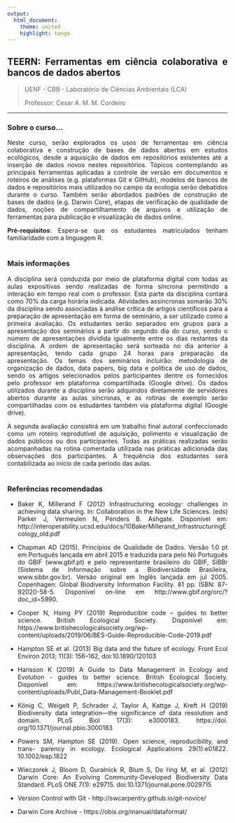 ```yaml
---
output: 
  html_document:
    theme: united
    highlight: tango
---
```

<style>
body {
text-align: justify}
</style>


## TEERN: Ferramentas em ciência colaborativa e bancos de dados abertos

> UENF - CBB - Laboratório de Ciências Ambientais (LCA)
>
> Professor: Cesar A. M. M. Cordeiro

------------------------------------------------------------------------

### Sobre o curso...

Neste curso, serão explorados os usos de ferramentas em ciência colaborativa e construção de bases de dados abertos em estudos ecológicos, desde a aquisição de dados em repositórios existentes até a inserção de dados novos nestes repositórios. Tópicos contemplando as principais ferramentas aplicadas a controle de versão em documentos e roteiros de análises (e.g. plataformas Git e GitHub), modelos de bancos de dados e repositórios mais utilizados no campo da ecologia serão debatidos durante o curso. Também serão abordados padrões de construção de bases de dados (e.g. Darwin Core), etapas de verificação de qualidade de dados, noções de compartilhamento de arquivos e utilização de ferramentas para publicação e visualização de dados online.

**Pré-requisitos**: Espera-se que os estudantes matriculados tenham familiaridade com a linguagem R.
<br><br>


### Mais informações

A disciplina será conduzida por meio de plataforma digital com todas as aulas expositivas sendo realizadas de forma síncrona permitindo a interação em tempo real com o professor. Esta parte da disciplina contará como 70% da carga horária indicada. Atividades assíncronas somarão 30% da disciplina sendo associadas à análise crítica de artigos científicos para a preparação de apresentação em forma de seminário, a ser utilizado como a primeira avaliação. Os estudantes serão separados em grupos para a apresentação dos seminários a partir do segundo dia do curso, sendo o número de apresentações dividida igualmente entre os dias restantes da disciplina. A ordem de apresentação será sorteada no dia anterior à apresentação, tendo cada grupo 24 horas para preparação da apresentação. Os temas dos seminários incluirão: metodologia de organização de dados, data papers, big data e política de uso de dados, sendo os artigos selecionados pelos participantes dentre os fornecidos pelo professor em plataforma compartilhada (Google drive). Os dados utilizados durante a disciplina serão adquiridos diretamente de servidores abertos durante as aulas síncronas, e as rotinas de exemplo serão compartilhadas com os estudantes também via plataforma digital (Google drive).  

A segunda avaliação consistirá em um trabalho final autoral confeccionado como um roteiro reprodutível de aquisição, polimento e visualização de dados públicos ou dos participantes. Todas as práticas realizadas serão acompanhadas na rotina comentada utilizada nas práticas adicionada das observações dos participantes. A frequência dos estudantes será contabilizada ao início de cada período das aulas.
<br><br>


### Referências recomendadas

+ Baker K, Millerand F (2012) Infrastructuring ecology: challenges in achieving data sharing. In: Collaboration in the New Life Sciences. (eds) Parker J, Vermeulen N, Penders B. Ashgate. Disponível em: http://interoperability.ucsd.edu/docs/10BakerMillerand_InfrastructuringEcology_old.pdf

+ Chapman AD (2015). Princípios de Qualidade de Dados. Versão 1.0 pt em Português lançada em abril 2015 e traduzida para pelo Nó Português do GBIF (www.gbif.pt) e pelo representante brasileiro do GBIF, SiBBr (Sistema de Informação sobre a Biodiversidade Brasileira, www.sibbr.gov.br). Versão original em Inglês lançada em jul 2005. Copenhagen: Global Biodiversity Information Facility. 81 pp. ISBN: 87-92020-58-5. Disponível on-line em http://www.gbif.org/orc/?doc_id=5990.

+ Cooper N, Hsing PY (2019) Reproducible code – guides to better science. British Ecological Society. Disponível em: https://www.britishecologicalsociety.org/wp-content/uploads/2019/06/BES-Guide-Reproducible-Code-2019.pdf

+ Hampton SE et al. (2013) Big data and the future of ecology. Front Ecol Environ 2013; 11(3): 156–162, doi:10.1890/120103

+ Harisson K (2019) A Guide to Data Management in Ecology and Evolution - guides to better science. British Ecological Society. Disponível em: https://www.britishecologicalsociety.org/wp-content/uploads/Publ_Data-Management-Booklet.pdf

+ König C, Weigelt P, Schrader J, Taylor A, Kattge J, Kreft H (2019) Biodiversity data integration—the significance of data resolution and domain. PLoS Biol 17(3): e3000183. https://doi. org/10.1371/journal.pbio.3000183

+ Powers SM, Hampton SE (2019). Open science, reproducibility, and trans- parency in ecology. Ecological Applications 29(1):e01822. 10.1002/eap.1822

+ Wieczorek J, Bloom D, Guralnick R, Blum S, Do ̈ring M, et al. (2012) Darwin Core: An Evolving Community-Developed Biodiversity Data Standard. PLoS ONE 7(1): e29715. doi:10.1371/journal.pone.0029715

+ Version Control with Git - http://swcarpentry.github.io/git-novice/

+ Darwin Core Archive - https://obis.org/manual/dataformat/

